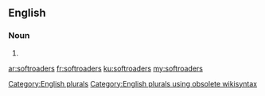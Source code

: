 ==English==

===Noun===
{{head|en}}

# {{plural of|softroader}}

[[Category:English plurals]][[Category:English plurals using obsolete wikisyntax]]

[[ar:softroaders]]
[[fr:softroaders]]
[[ku:softroaders]]
[[my:softroaders]]